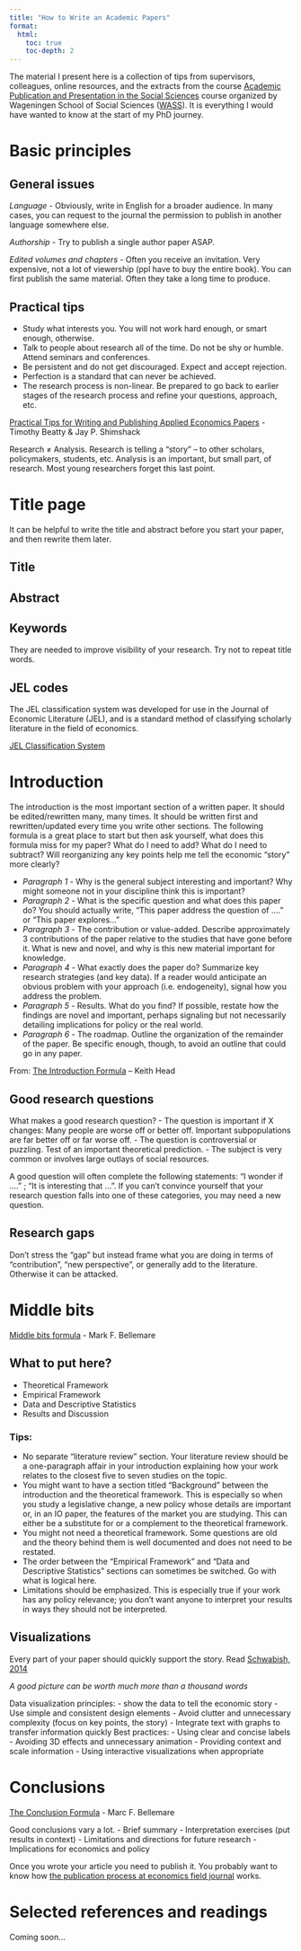 ```yaml
---
title: "How to Write an Academic Papers"
format:
  html:
    toc: true
    toc-depth: 2
---
```


The material I present here is a collection of tips from supervisors, colleagues, online resources, and the extracts from the course [Academic Publication and Presentation in the Social Sciences](https://www.wur.nl/en/activity/academic-publication-and-presentation-in-the-social-sciences-4-ects.htm) course organized by Wageningen School of Social Sciences ([WASS](https://www.wur.nl/en/show/wageningen-school-of-social-sciences-wass.htm)). It is everything I would have wanted to know at the start of my PhD journey.

# Basic principles

## General issues

*Language* - Obviously, write in English for a broader audience. In many cases, you can request to the journal the permission to publish in another language somewhere else.

*Authorship* - Try to publish a single author paper ASAP.

*Edited volumes and chapters* - Often you receive an invitation. Very expensive, not a lot of viewership (ppl have to buy the entire book). You can first publish the same material. Often they take a long time to produce. 

## Practical tips 

-	Study what interests you. You will not work hard enough, or smart enough, otherwise. 
-	Talk to people about research all of the time. Do not be shy or humble. Attend seminars and conferences. 
-	Be persistent and do not get discouraged. Expect and accept rejection. 
-	Perfection is a standard that can never be achieved. 
-	The research process is non-linear. Be prepared to go back to earlier stages of the research process and refine your questions, approach, etc.

[Practical Tips for Writing and Publishing Applied Economics Papers](https://static1.squarespace.com/static/55e8ab64e4b0b55649c4ab64/t/59d73b99f43b5586a0484a22/1507277732282/beatty_shimshack_applied_econ_papers.pdf) - Timothy Beatty & Jay P. Shimshack 

Research ≠ Analysis. Research is telling a “story” – to other scholars, policymakers, students, etc. Analysis is an important, but small part, of research. Most young researchers forget this last point.

# Title page

It can be helpful to write the title and abstract before you start your paper, and then rewrite them later.

## Title 

## Abstract

## Keywords

They are needed to improve visibility of your research. Try not to repeat title words.

## JEL codes

The JEL classification system was developed for use in the Journal of Economic Literature (JEL), and is a standard method of classifying scholarly literature in the field of economics.

[JEL Classification System](https://www.aeaweb.org/econlit/jelCodes.php?view=jel)

# Introduction

The introduction is the most important section of a written paper. It should be edited/rewritten many, many times. It should be written first and rewritten/updated every time you write other sections. The following formula is a great place to start but then ask yourself, what does this formula miss for my paper? What do I need to add? What do I need to subtract? Will reorganizing any key points help me tell the economic “story” more clearly?

- *Paragraph 1* - Why is the general subject interesting and important? Why might someone not in your discipline think this is important? 
- *Paragraph 2* - What is the specific question and what does this paper do? You should actually write, “This paper address the question of ….” or “This paper explores…” 
- *Paragraph 3* - The contribution or value-added. Describe approximately 3 contributions of the paper relative to the studies that have gone before it. What is new and novel, and why is this new material important for knowledge. 
- *Paragraph 4* - What exactly does the paper do? Summarize key research strategies (and key data). If a reader would anticipate an obvious problem with your approach (i.e. endogeneity), signal how you address the problem.
- *Paragraph 5* - Results. What do you find? If possible, restate how the findings are novel and important, perhaps signaling but not necessarily detailing implications for policy or the real world. 
- *Paragraph 6* - The roadmap. Outline the organization of the remainder of the paper. Be specific enough, though, to avoid an outline that could go in any paper.

From: [The Introduction Formula](https://blogs.ubc.ca/khead/research/research-advice/formula) – Keith Head 

## Good research questions

What makes a good research question? 
-	The question is important if X changes: Many people are worse off or better off. Important subpopulations are far better off or far worse off. 
-	The question is controversial or puzzling. Test of an important theoretical prediction. 
-	The subject is very common or involves large outlays of social resources. 

A good question will often complete the following statements: “I wonder if ….” ; “It is interesting that …”. If you can’t convince yourself that your research question falls into one of these categories, you may need a new question.

## Research gaps

Don’t stress the “gap” but instead frame what you are doing in terms of “contribution”, “new perspective”, or generally add to the literature. Otherwise it can be attacked. 

# Middle bits 

[Middle bits formula](https://marcfbellemare.com/wordpress/12797) - Mark F. Bellemare

## What to put here?

- Theoretical Framework
- Empirical Framework
- Data and Descriptive Statistics
- Results and Discussion

### Tips:
- No separate “literature review” section. Your literature review should be a one-paragraph affair in your introduction explaining how your work relates to the closest five to seven studies on the topic.
- You might want to have a section titled “Background” between the introduction and the theoretical framework. This is especially so when you study a legislative change, a new policy whose details are important or, in an IO paper, the features of the market you are studying. This can either be a substitute for or a complement to the theoretical framework.
- You might not need a theoretical framework. Some questions are old and the theory behind them is well documented and does not need to be restated.
- The order between the “Empirical Framework” and “Data and Descriptive Statistics” sections can sometimes be switched. Go with what is logical here.
- Limitations should be emphasized. This is especially true if your work has any policy relevance; you don’t want anyone to interpret your results in ways they should not be interpreted.

## Visualizations 

Every part of your paper should quickly support the story. Read [Schwabish, 2014](https://www-aeaweb-org.ezproxy.library.wur.nl/articles?id=10.1257/jep.28.1.209)

*A good picture can be worth much more than a thousand words*<br>

Data visualization principles: 
-	show the data to tell the economic story
-	Use simple and consistent design elements 
-	Avoid clutter and unnecessary complexity (focus on key points, the story)
-	Integrate text with graphs to transfer information quickly
Best practices: 
-	Using clear and concise labels
-	Avoiding 3D effects and unnecessary animation
-	Providing context and scale information
-	Using interactive visualizations when appropriate

# Conclusions

[The Conclusion Formula](https://marcfbellemare.com/wordpress/12060) - Marc F. Bellemare

Good conclusions vary a lot. 
-	Brief summary 
-	Interpretation exercises (put results in context) 
-	Limitations and directions for future research 
-	Implications for economics and policy

Once you wrote your article you need to publish it. You probably want to know how [the publication process at economics field journal](publication_process.html) works.

# Selected references and readings

Coming soon...